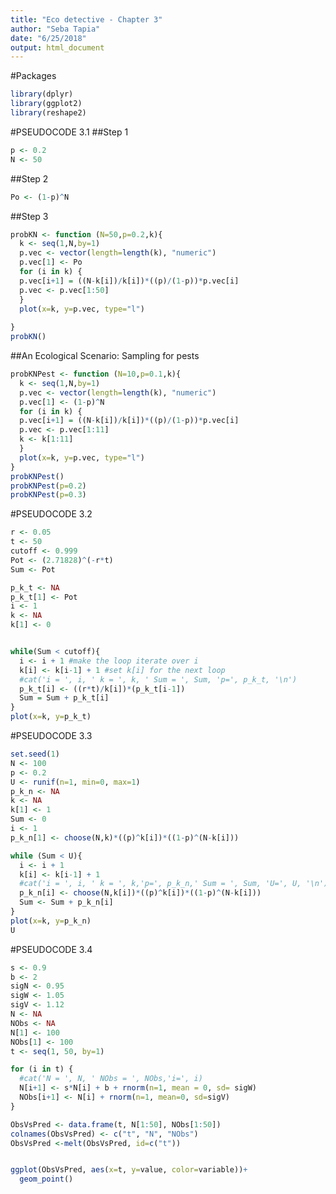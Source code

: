 ```yaml
---
title: "Eco detective - Chapter 3"
author: "Seba Tapia"
date: "6/25/2018"
output: html_document
---
```

#Packages
```r
library(dplyr)
library(ggplot2)
library(reshape2)
```
#PSEUDOCODE 3.1
##Step 1
```r
p <- 0.2
N <- 50
```
##Step 2

```r
Po <- (1-p)^N
```

##Step 3
```r
probKN <- function (N=50,p=0.2,k){
  k <- seq(1,N,by=1)
  p.vec <- vector(length=length(k), "numeric")
  p.vec[1] <- Po
  for (i in k) {
  p.vec[i+1] = ((N-k[i])/k[i])*((p)/(1-p))*p.vec[i]
  p.vec <- p.vec[1:50]
  }
  plot(x=k, y=p.vec, type="l")
  
}
probKN()
```

##An Ecological Scenario: Sampling for pests
```r
probKNPest <- function (N=10,p=0.1,k){
  k <- seq(1,N,by=1)
  p.vec <- vector(length=length(k), "numeric")
  p.vec[1] <- (1-p)^N
  for (i in k) {
  p.vec[i+1] = ((N-k[i])/k[i])*((p)/(1-p))*p.vec[i]
  p.vec <- p.vec[1:11]
  k <- k[1:11]
  }
  plot(x=k, y=p.vec, type="l")
}
probKNPest()
probKNPest(p=0.2)
probKNPest(p=0.3)
```

#PSEUDOCODE 3.2 
```r
r <- 0.05
t <- 50
cutoff <- 0.999
Pot <- (2.71828)^(-r*t)
Sum <- Pot

p_k_t <- NA
p_k_t[1] <- Pot
i <- 1
k <- NA
k[1] <- 0


while(Sum < cutoff){
  i <- i + 1 #make the loop iterate over i
  k[i] <- k[i-1] + 1 #set k[i] for the next loop
  #cat('i = ', i, ' k = ', k, ' Sum = ', Sum, 'p=', p_k_t, '\n')
  p_k_t[i] <- ((r*t)/k[i])*(p_k_t[i-1])
  Sum = Sum + p_k_t[i]
}
plot(x=k, y=p_k_t)

```

#PSEUDOCODE 3.3
```r
set.seed(1)
N <- 100
p <- 0.2
U <- runif(n=1, min=0, max=1)
p_k_n <- NA
k <- NA
k[1] <- 1
Sum <- 0
i <- 1
p_k_n[1] <- choose(N,k)*((p)^k[i])*((1-p)^(N-k[i]))

while (Sum < U){
  i <- i + 1
  k[i] <- k[i-1] + 1
  #cat('i = ', i, ' k = ', k,'p=', p_k_n,' Sum = ', Sum, 'U=', U, '\n')
  p_k_n[i] <- choose(N,k[i])*((p)^k[i])*((1-p)^(N-k[i]))
  Sum <- Sum + p_k_n[i]
}
plot(x=k, y=p_k_n)
U
```

#PSEUDOCODE 3.4
```r
s <- 0.9
b <- 2
sigN <- 0.95
sigW <- 1.05
sigV <- 1.12
N <- NA
NObs <- NA
N[1] <- 100
NObs[1] <- 100
t <- seq(1, 50, by=1)

for (i in t) {
  #cat('N = ', N, ' NObs = ', NObs,'i=', i)
  N[i+1] <- s*N[i] + b + rnorm(n=1, mean = 0, sd= sigW)
  NObs[i+1] <- N[i] + rnorm(n=1, mean=0, sd=sigV) 
}

ObsVsPred <- data.frame(t, N[1:50], NObs[1:50])
colnames(ObsVsPred) <- c("t", "N", "NObs")
ObsVsPred <-melt(ObsVsPred, id=c("t"))


ggplot(ObsVsPred, aes(x=t, y=value, color=variable))+
  geom_point()

 ```